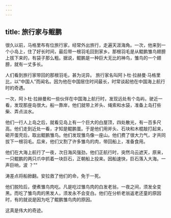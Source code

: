 ```yaml
---
---
---
```

title: 旅行家与鲲鹏
---



很久以前，马格里布有位旅行家，经常外出旅行，走遍天涯海角。一次，他来到一个小岛上，住了好长时间，最后带一根羽毛回到家乡。那根羽毛是从鲲鹏雏鸟翅膀上拔下来的，有袋子那么粗。据说，鲲鹏是一种巨大无比的神鸟，雏鸟的一个翅膀，就有一丈多长。

人们看到旅行家带回的那根羽毛，甚为诧异。
旅行家名叫阿卜杜·拉赫曼·马格里比，以“中国人”而闻名。因为他在中国居住时间最长，时常谈起他在中国海上航行时的奇遇。

一次，阿卜杜·拉赫曼和一些伙伴在中国海上航行时，发现远处有个岛屿，驶近一看，发现那座岛很大。船一靠岸，他们就带上斧头、绳索和水袋，准备上岛打些柴、弄点淡水。

他们一行人上岛之后，就看见岛上有一个巨大的白屋顶，四处散光，有一百多尺高。他们走到近处一看，才知是鲲鹏蛋。于是他们用斧头、石块和木棍敲打起来，砸开蛋壳后，取出鲲鹏雏鸟。他们发现雏鸟像一座山。他们费了很大力气，才共同拔下一根羽毛。后来，他们又割了许多雏鸟的肉，带回船上，准备食用。

他们在大海上航行了一夜，次日海风强劲，他们正航行时，突然乌云遮天，原来，一只鲲鹏的两只爪中抓着一块巨石，正朝船上投来。因船速快，巨石落入大海。一声巨响，波
？""

涛差点将船掀翻。安拉救了他们的命，免于一死。

他们脱险后，便煮雏鸟肉吃。凡是吃过雏鸟肉的白发老翁，一夜之间，须发全变黑。而吃了雏鸟肉的黑发人，须发永不会变白。他们在分析老翁返老还童的原因时，有的就说是因为吃了鲲鹏雏鸟肉的原因。

这真是伟大的奇迹。